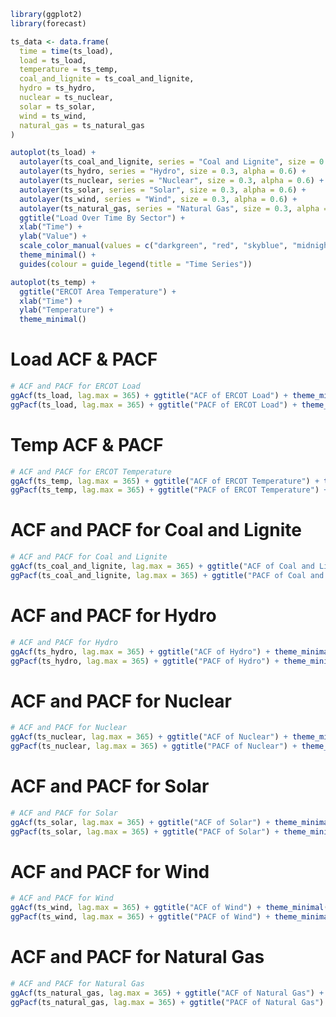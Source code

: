 
```r
library(ggplot2)
library(forecast)

ts_data <- data.frame(
  time = time(ts_load),
  load = ts_load,
  temperature = ts_temp,
  coal_and_lignite = ts_coal_and_lignite,
  hydro = ts_hydro,
  nuclear = ts_nuclear,
  solar = ts_solar,
  wind = ts_wind,
  natural_gas = ts_natural_gas
)

autoplot(ts_load) +
  autolayer(ts_coal_and_lignite, series = "Coal and Lignite", size = 0.3, alpha = 0.6) +
  autolayer(ts_hydro, series = "Hydro", size = 0.3, alpha = 0.6) +
  autolayer(ts_nuclear, series = "Nuclear", size = 0.3, alpha = 0.6) +
  autolayer(ts_solar, series = "Solar", size = 0.3, alpha = 0.6) +
  autolayer(ts_wind, series = "Wind", size = 0.3, alpha = 0.6) +
  autolayer(ts_natural_gas, series = "Natural Gas", size = 0.3, alpha = 0.6) +
  ggtitle("Load Over Time By Sector") +
  xlab("Time") +
  ylab("Value") +
  scale_color_manual(values = c("darkgreen", "red", "skyblue", "midnightblue", "orange", "pink", "yellow", "grey")) + 
  theme_minimal() +
  guides(colour = guide_legend(title = "Time Series"))
```

```r
autoplot(ts_temp) +
  ggtitle("ERCOT Area Temperature") +
  xlab("Time") +
  ylab("Temperature") +
  theme_minimal()
```

# Load ACF & PACF

```r
# ACF and PACF for ERCOT Load
ggAcf(ts_load, lag.max = 365) + ggtitle("ACF of ERCOT Load") + theme_minimal()
ggPacf(ts_load, lag.max = 365) + ggtitle("PACF of ERCOT Load") + theme_minimal()
```

# Temp ACF & PACF

```r
# ACF and PACF for ERCOT Temperature
ggAcf(ts_temp, lag.max = 365) + ggtitle("ACF of ERCOT Temperature") + theme_minimal()
ggPacf(ts_temp, lag.max = 365) + ggtitle("PACF of ERCOT Temperature") + theme_minimal()
```

# ACF and PACF for Coal and Lignite

```r
# ACF and PACF for Coal and Lignite
ggAcf(ts_coal_and_lignite, lag.max = 365) + ggtitle("ACF of Coal and Lignite") + theme_minimal()
ggPacf(ts_coal_and_lignite, lag.max = 365) + ggtitle("PACF of Coal and Lignite") + theme_minimal()

```


# ACF and PACF for Hydro

```r
# ACF and PACF for Hydro
ggAcf(ts_hydro, lag.max = 365) + ggtitle("ACF of Hydro") + theme_minimal()
ggPacf(ts_hydro, lag.max = 365) + ggtitle("PACF of Hydro") + theme_minimal()
```

# ACF and PACF for Nuclear

```r
# ACF and PACF for Nuclear
ggAcf(ts_nuclear, lag.max = 365) + ggtitle("ACF of Nuclear") + theme_minimal()
ggPacf(ts_nuclear, lag.max = 365) + ggtitle("PACF of Nuclear") + theme_minimal()
```

# ACF and PACF for Solar

```r
# ACF and PACF for Solar
ggAcf(ts_solar, lag.max = 365) + ggtitle("ACF of Solar") + theme_minimal()
ggPacf(ts_solar, lag.max = 365) + ggtitle("PACF of Solar") + theme_minimal()
```

# ACF and PACF for Wind

```r
# ACF and PACF for Wind
ggAcf(ts_wind, lag.max = 365) + ggtitle("ACF of Wind") + theme_minimal()
ggPacf(ts_wind, lag.max = 365) + ggtitle("PACF of Wind") + theme_minimal()
```

# ACF and PACF for Natural Gas

```r
# ACF and PACF for Natural Gas
ggAcf(ts_natural_gas, lag.max = 365) + ggtitle("ACF of Natural Gas") + theme_minimal()
ggPacf(ts_natural_gas, lag.max = 365) + ggtitle("PACF of Natural Gas") + theme_minimal()
```




































